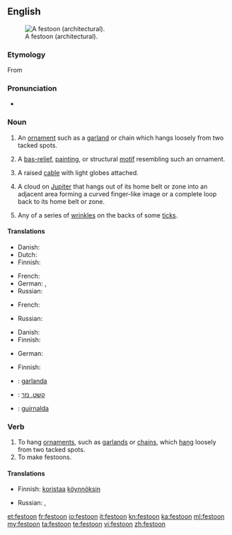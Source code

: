 ==English==
{{wikipedia}}
[[File:Guirlande Panthéon de Paris.jpg|thumb|A festoon (architectural).]]

===Etymology===
From {{etyl|fr}} {{term|feston|lang=fr}}

===Pronunciation===
* {{a|UK|US}} {{IPA|/fɛsˈtuːn/}}

===Noun===
{{en-noun}}

# An [[ornament]] such as a [[garland]] or chain which hangs loosely from two tacked spots.
# {{architecture}} A [[bas-relief]], [[painting]], or structural [[motif]] resembling such an ornament.
# A raised [[cable]] with light globes attached.
# {{astronomy}} A cloud on [[Jupiter]] that hangs out of its home belt or zone into an adjacent area forming a curved finger-like image or a complete loop back to its home belt or zone.
# Any of a series of [[wrinkle]]s on the backs of some [[tick]]s.

====Translations====
{{trans-top|ornament which hangs loosely from two tacked spots}}
* Danish: {{t-|da|guirlande|c}}
* Dutch: {{t-|nl|festoen|n}}
* Finnish: {{t|fi|koristeköynnös}}
{{trans-mid}}
* French: {{t+|fr|feston|m}}
* German: {{t+|de|Feston|n}}, {{t+|de|Girlande|f}}
* Russian: {{t|ru|гирлянда|f|sc=Cyrl}}
{{trans-bottom}}

{{trans-top|architecture: bas-relief, painting, or structural motif resembling a festoon}}
* French: {{t+|fr|feston|m}}
{{trans-mid}}
* Russian: {{t|ru|фестон|m|sc=Cyrl}}
{{trans-bottom}}

{{trans-top|cable with light globes attached}}
* Danish: {{t-|da|lyskæde|c}}
* Finnish: {{t|fi|valoköynnös}}
{{trans-mid}}
* German: {{t+|de|Lichterkette|f}}
{{trans-bottom}}

{{trans-top|astronomy: cloud formation on Jupiter}}
* Finnish: {{t+|fi|silta}}
{{trans-mid}}
{{trans-bottom}}

{{trans-top|any of a series of wrinkles on the backs of some ticks}}
{{trans-mid}}
{{trans-bottom}}

{{checktrans-top}}
* {{ttbc|Catalan}}: [[garlanda]] {{f}}
{{checktrans-mid}}
* {{ttbc|Hebrew}}: [[קשט, נזר]] {{m}}
* {{ttbc|Spanish}}: [[guirnalda]] {{f}}
{{checktrans-bottom}}

===Verb===
{{en-verb}}

# To hang [[ornament]]s, such as [[garland]]s or [[chain]]s, which [[hang]] loosely from two tacked spots.
# To make festoons.

====Translations====
{{trans-top|to hang ornaments which hang loosely from two tacked spots}}
* Finnish: [[koristaa]] [[köynnös|köynnöksin]]
{{trans-mid}}
* Russian: {{t|ru|украшать гирляндами|sc=Cyrl}}, {{t|ru|украшать фестонами|sc=Cyrl}}
{{trans-bottom}}

{{trans-top|to make festoons}}
{{trans-mid}}
{{trans-bottom}}

[[et:festoon]]
[[fr:festoon]]
[[io:festoon]]
[[it:festoon]]
[[kn:festoon]]
[[ka:festoon]]
[[ml:festoon]]
[[my:festoon]]
[[ta:festoon]]
[[te:festoon]]
[[vi:festoon]]
[[zh:festoon]]